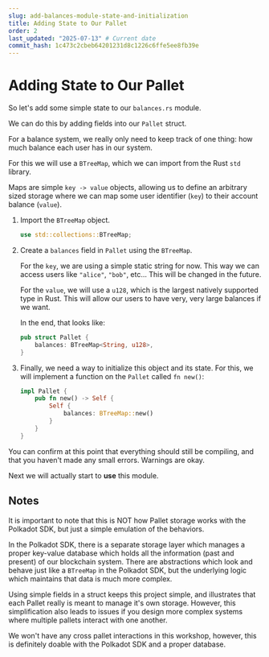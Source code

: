 ```yaml
---
slug: add-balances-module-state-and-initialization
title: Adding State to Our Pallet
order: 2
last_updated: "2025-07-13" # Current date
commit_hash: 1c473c2cbeb64201231d8c1226c6ffe5ee8fb39e
---
```


# Adding State to Our Pallet

So let's add some simple state to our `balances.rs` module.

We can do this by adding fields into our `Pallet` struct.

For a balance system, we really only need to keep track of one thing: how much balance each user has in our system.

For this we will use a `BTreeMap`, which we can import from the Rust `std` library.

Maps are simple `key -> value` objects, allowing us to define an arbitrary sized storage where we can map some user identifier (`key`) to their account balance (`value`).

1. Import the `BTreeMap` object.
	```rust
	use std::collections::BTreeMap;
	```

2. Create a `balances` field in `Pallet` using the `BTreeMap`.

	For the `key`, we are using a simple static string for now. This way we can access users like `"alice"`, `"bob"`, etc... This will be changed in the future.

	For the `value`, we will use a `u128`, which is the largest natively supported type in Rust. This will allow our users to have very, very large balances if we want.

	In the end, that looks like:

	```rust
	pub struct Pallet {
		balances: BTreeMap<String, u128>,
	}
	```

3. Finally, we need a way to initialize this object and its state. For this, we will implement a function on the `Pallet` called `fn new()`:

	```rust
	impl Pallet {
		pub fn new() -> Self {
			Self {
				balances: BTreeMap::new()
			}
		}
	}
	```

You can confirm at this point that everything should still be compiling, and that you haven't made any small errors. Warnings are okay.

Next we will actually start to **use** this module.

## Notes

It is important to note that this is NOT how Pallet storage works with the Polkadot SDK, but just a simple emulation of the behaviors.

In the Polkadot SDK, there is a separate storage layer which manages a proper key-value database which holds all the information (past and present) of our blockchain system. There are abstractions which look and behave just like a `BTreeMap` in the Polkadot SDK, but the underlying logic which maintains that data is much more complex.

Using simple fields in a struct keeps this project simple, and illustrates that each Pallet really is meant to manage it's own storage. However, this simplification also leads to issues if you design more complex systems where multiple pallets interact with one another.

We won't have any cross pallet interactions in this workshop, however, this is definitely doable with the Polkadot SDK and a proper database.
